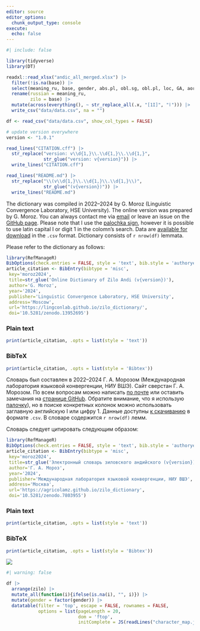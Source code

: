 ```yaml
---
editor: source
editor_options: 
  chunk_output_type: console
execute: 
  echo: false
---
```


```r
#| include: false

library(tidyverse)
library(DT)

readxl::read_xlsx("andic_all_merged.xlsx") |> 
  filter(!is.na(base)) |> 
  select(meaning_ru, base, gender, abs.pl, obl.sg, obl.pl, loc, GA, aor_perf, imp) |> 
  rename(russian = meaning_ru,
         zilo = base) |> 
  mutate(across(everything(), ~ str_replace_all(.x, "[1I]", "ӏ"))) |> 
  write_csv("data/data.csv", na = "")

df <- read_csv("data/data.csv", show_col_types = FALSE)

# update version everywhere
version <- "1.0.1"

read_lines("CITATION.cff") |> 
  str_replace("version: v\\d{1,}\\.\\d{1,}\\.\\d{1,}",
              str_glue("version: v{version}")) |> 
  write_lines("CITATION.cff")

read_lines("README.md") |> 
  str_replace("\\(v\\d{1,}\\.\\d{1,}\\.\\d{1,}\\)",
              str_glue("(v{version})")) |> 
  write_lines("README.md")
```


::: {.content-visible when-profile="english"}

The dictionary was compiled in 2022--2024 by G. Moroz (Linguistic Convergence Laboratory, HSE University). The online version was prepared by G. Moroz. You can always contact me via [email](mailto:agricolamz@gmail.com) or leave an issue on the [GitHub page](https://github.com/agricolamz/zilo_dictionary/issues/new). Please note that I use the [palochka sign](https://en.wikipedia.org/wiki/Palochka), however it is possible to use latin capital I or digit 1 in the colomn's search. Data are [available for download](https://raw.githubusercontent.com/LingConLab/zilo_dictionary/refs/heads/main/data/data.csv) in the `.csv` format. Dictionary consists of `r nrow(df)` lemmata.

Please refer to the dictionary as follows:

```r
library(RefManageR)
BibOptions(check.entries = FALSE, style = 'text', bib.style = 'authoryear')
article_citation <- BibEntry(bibtype = 'misc', 
 key='moroz2024',
 title=str_glue('Online Dictionary of Zilo Andi (v{version})'),
 author='G. Moroz',
 year='2024',
 publisher='Linguistic Convergence Laboratory, HSE University',
 address='Moscow',
 url='https://lingconlab.github.io/zilo_dictionary/',
 doi='10.5281/zenodo.13952695')
```

::: {.panel-tabset}

### Plain text

```r
print(article_citation, .opts = list(style = 'text'))
```

### BibTeX

```r
print(article_citation, .opts = list(style = 'Bibtex'))
```

:::

:::

::: {.content-visible when-profile="russian"}

Словарь был составлен в 2022--2024 Г. А. Морозом (Международная лаборатория языковой конвергенции, НИУ ВШЭ). Сайт сверстан Г. А. Морозом. По всем вопросам можно написать [по почте](mailto:agricolamz@gmail.com) или оставить замечания на [странице GitHub](https://github.com/agricolamz/zilo_dictionary/issues/new). Обратите внимание, что я использую [палочку](https://ru.wikipedia.org/wiki/Палочка_(кириллица))), но в поиске конкретных колонок можно использовать заглавную английскую I или цифру 1. Данные доступны  [к скачиванию](https://raw.githubusercontent.com/LingConLab/zilo_dictionary/refs/heads/main/data/data.csv) в формате `.csv`. В словаре содержится `r nrow(df)` лемм.

Словарь следует цитировать следующим образом:

```r
library(RefManageR)
BibOptions(check.entries = FALSE, style = 'text', bib.style = 'authoryear')
article_citation <- BibEntry(bibtype = 'misc', 
 key='moroz2024',
 title=str_glue('Электронный словарь зиловского андийского (v{version})'),
 author='Г. А. Мороз',
 year='2024',
 publisher='Международная лаборатория языковой конвергенции, НИУ ВШЭ',
 address='Москва',
 url='https://agricolamz.github.io/zilo_dictionary',
 doi='10.5281/zenodo.7803955')
```

::: {.panel-tabset}

### Plain text

```r
print(article_citation, .opts = list(style = 'text'))
```

### BibTeX

```r
print(article_citation, .opts = list(style = 'Bibtex'))
```

:::

:::

[![](https://zenodo.org/badge/DOI/10.5281/zenodo.13952696.svg)](https://doi.org/10.5281/zenodo.13952695)

```r
#| warning: false

df |> 
  arrange(zilo) |> 
  mutate_all(function(i){ifelse(is.na(i), "", i)}) |>
  mutate(gender = factor(gender)) |> 
  datatable(filter = 'top', escape = FALSE, rownames = FALSE,
            options = list(pageLength = 20, 
                           dom = 'ftop',
                           initComplete = JS(readLines("character_map.js"))))
```

